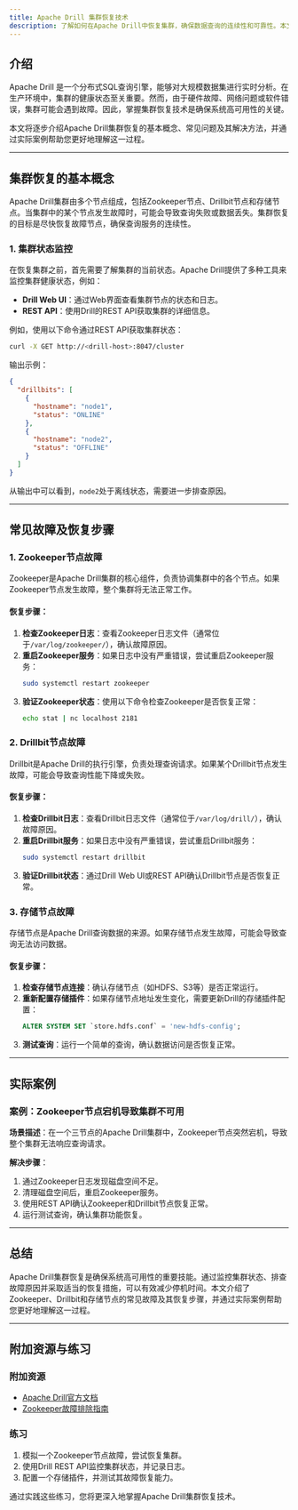 ```yaml
---
title: Apache Drill 集群恢复技术
description: 了解如何在Apache Drill中恢复集群，确保数据查询的连续性和可靠性。本文适合初学者，包含详细的步骤和实际案例。
---
```


## 介绍

Apache Drill 是一个分布式SQL查询引擎，能够对大规模数据集进行实时分析。在生产环境中，集群的健康状态至关重要。然而，由于硬件故障、网络问题或软件错误，集群可能会遇到故障。因此，掌握集群恢复技术是确保系统高可用性的关键。

本文将逐步介绍Apache Drill集群恢复的基本概念、常见问题及其解决方法，并通过实际案例帮助您更好地理解这一过程。

---

## 集群恢复的基本概念

Apache Drill集群由多个节点组成，包括Zookeeper节点、Drillbit节点和存储节点。当集群中的某个节点发生故障时，可能会导致查询失败或数据丢失。集群恢复的目标是尽快恢复故障节点，确保查询服务的连续性。

### 1. 集群状态监控

在恢复集群之前，首先需要了解集群的当前状态。Apache Drill提供了多种工具来监控集群健康状态，例如：

- **Drill Web UI**：通过Web界面查看集群节点的状态和日志。
- **REST API**：使用Drill的REST API获取集群的详细信息。

例如，使用以下命令通过REST API获取集群状态：

```bash
curl -X GET http://<drill-host>:8047/cluster
```

输出示例：

```json
{
  "drillbits": [
    {
      "hostname": "node1",
      "status": "ONLINE"
    },
    {
      "hostname": "node2",
      "status": "OFFLINE"
    }
  ]
}
```

从输出中可以看到，`node2`处于离线状态，需要进一步排查原因。

---

## 常见故障及恢复步骤

### 1. Zookeeper节点故障

Zookeeper是Apache Drill集群的核心组件，负责协调集群中的各个节点。如果Zookeeper节点发生故障，整个集群将无法正常工作。

#### 恢复步骤：
1. **检查Zookeeper日志**：查看Zookeeper日志文件（通常位于`/var/log/zookeeper/`），确认故障原因。
2. **重启Zookeeper服务**：如果日志中没有严重错误，尝试重启Zookeeper服务：
   ```bash
   sudo systemctl restart zookeeper
   ```
3. **验证Zookeeper状态**：使用以下命令检查Zookeeper是否恢复正常：
   ```bash
   echo stat | nc localhost 2181
   ```

### 2. Drillbit节点故障

Drillbit是Apache Drill的执行引擎，负责处理查询请求。如果某个Drillbit节点发生故障，可能会导致查询性能下降或失败。

#### 恢复步骤：
1. **检查Drillbit日志**：查看Drillbit日志文件（通常位于`/var/log/drill/`），确认故障原因。
2. **重启Drillbit服务**：如果日志中没有严重错误，尝试重启Drillbit服务：
   ```bash
   sudo systemctl restart drillbit
   ```
3. **验证Drillbit状态**：通过Drill Web UI或REST API确认Drillbit节点是否恢复正常。

### 3. 存储节点故障

存储节点是Apache Drill查询数据的来源。如果存储节点发生故障，可能会导致查询无法访问数据。

#### 恢复步骤：
1. **检查存储节点连接**：确认存储节点（如HDFS、S3等）是否正常运行。
2. **重新配置存储插件**：如果存储节点地址发生变化，需要更新Drill的存储插件配置：
   ```sql
   ALTER SYSTEM SET `store.hdfs.conf` = 'new-hdfs-config';
   ```
3. **测试查询**：运行一个简单的查询，确认数据访问是否恢复正常。

---

## 实际案例

### 案例：Zookeeper节点宕机导致集群不可用

**场景描述**：在一个三节点的Apache Drill集群中，Zookeeper节点突然宕机，导致整个集群无法响应查询请求。

**解决步骤**：
1. 通过Zookeeper日志发现磁盘空间不足。
2. 清理磁盘空间后，重启Zookeeper服务。
3. 使用REST API确认Zookeeper和Drillbit节点恢复正常。
4. 运行测试查询，确认集群功能恢复。

---

## 总结

Apache Drill集群恢复是确保系统高可用性的重要技能。通过监控集群状态、排查故障原因并采取适当的恢复措施，可以有效减少停机时间。本文介绍了Zookeeper、Drillbit和存储节点的常见故障及其恢复步骤，并通过实际案例帮助您更好地理解这一过程。

---

## 附加资源与练习

### 附加资源
- [Apache Drill官方文档](https://drill.apache.org/docs/)
- [Zookeeper故障排除指南](https://zookeeper.apache.org/doc/current/zookeeperAdmin.html#sc_troubleshooting)

### 练习
1. 模拟一个Zookeeper节点故障，尝试恢复集群。
2. 使用Drill REST API监控集群状态，并记录日志。
3. 配置一个存储插件，并测试其故障恢复能力。

通过实践这些练习，您将更深入地掌握Apache Drill集群恢复技术。